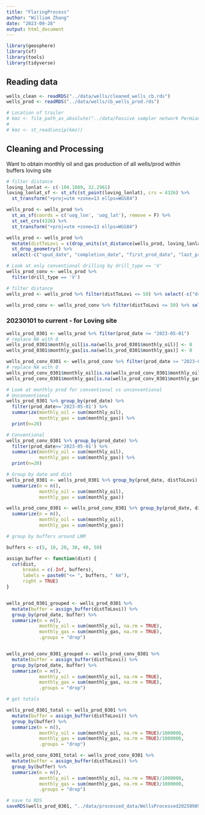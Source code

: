 ```yaml
---
title: "FlaringProcess"
author: "William Zhang"
date: "2023-09-28"
output: html_document
---
```

```r
library(geosphere)
library(sf)
library(tools)
library(tidyverse)
```

## Reading data
```r
wells_clean <- readRDS("../data/wells/cleaned_wells_cb.rds")
wells_prod <- readRDS("../data/wells/cb_wells_prod.rds")
```

```r
# Location of trailer
# kmz <- file_path_as_absolute("../data/Passive sampler network Permian 3.kmz")
# 
# kmz <- st_read(unzip(kmz))
```

## Cleaning and Processing
Want to obtain monthly oil and gas production of all wells/prod within buffers loving site
```r
# filter distance
loving_lonlat <- c(-104.1089, 32.2961) 
loving_lonlat_sf <- st_sfc(st_point(loving_lonlat), crs = 4326) %>%
  st_transform("+proj=utm +zone=13 ellps=WGS84")

wells_prod <- wells_prod %>%
  st_as_sf(coords = c('uog_lon', 'uog_lat'), remove = F) %>%
  st_set_crs(4326) %>%
  st_transform("+proj=utm +zone=13 ellps=WGS84")

wells_prod <- wells_prod %>%
  mutate(distToLovi = c(drop_units(st_distance(wells_prod, loving_lonlat_sf)))/1000) %>% 
  st_drop_geometry() %>%
  select(-c("spud_date", "completion_date", "first_prod_date", "last_prod_date", "Operator.Company.Name"))

# Look at only conventional drilling by drill_type == 'V'
wells_prod_conv <- wells_prod %>%
  filter(drill_type == 'V')
```

```r
# filter distance
wells_prod <- wells_prod %>% filter(distToLovi <= 50) %>% select(-c("drill_type", "uog_lon", "uog_lat", "well_status_p", "well_status", "prod_type_p", "production_type"))

wells_prod_conv <- wells_prod_conv %>% filter(distToLovi <= 50) %>% select(-c("drill_type", "uog_lon", "uog_lat", "well_status_p", "well_status", "prod_type_p", "production_type"))
```


### 20230101 to current - for Loving site
```r
wells_prod_0301 <- wells_prod %>% filter(prod_date >= "2023-05-01")
# replace NA with 0
wells_prod_0301$monthly_oil[is.na(wells_prod_0301$monthly_oil)] <- 0
wells_prod_0301$monthly_gas[is.na(wells_prod_0301$monthly_gas)] <- 0

wells_prod_conv_0301 <- wells_prod_conv %>% filter(prod_date >= "2023-05-01")
# replace NA with 0
wells_prod_conv_0301$monthly_oil[is.na(wells_prod_conv_0301$monthly_oil)] <- 0
wells_prod_conv_0301$monthly_gas[is.na(wells_prod_conv_0301$monthly_gas)] <- 0
```

```r
# Look at monthly prod for conventional vs unconventional
# Unconventional
wells_prod_0301 %>% group_by(prod_date) %>% 
  filter(prod_date>='2023-05-01') %>%
  summarize(monthly_oil = sum(monthly_oil),
            monthly_gas = sum(monthly_gas)) %>%
  print(n=20)

# Conventional
wells_prod_conv_0301 %>% group_by(prod_date) %>% 
  filter(prod_date>='2023-05-01') %>%
  summarize(monthly_oil = sum(monthly_oil),
            monthly_gas = sum(monthly_gas)) %>%
  print(n=20)
```



```r
# Group by date and dist
wells_prod_0301 <- wells_prod_0301 %>% group_by(prod_date, distToLovi) %>% 
  summarize(n = n(),
            monthly_oil = sum(monthly_oil),
            monthly_gas = sum(monthly_gas))

wells_prod_conv_0301 <- wells_prod_conv_0301 %>% group_by(prod_date, distToLovi) %>% 
  summarize(n = n(),
            monthly_oil = sum(monthly_oil),
            monthly_gas = sum(monthly_gas))
```

```r
# group by buffers around LNM

buffers <- c(5, 10, 20, 30, 40, 50)

assign_buffer <- function(dist) {
  cut(dist,
      breaks = c(-Inf, buffers),   
      labels = paste0("<= ", buffers, " km"),
      right = TRUE)
}


wells_prod_0301_grouped <- wells_prod_0301 %>%
  mutate(buffer = assign_buffer(distToLovi)) %>%
  group_by(prod_date, buffer) %>%
  summarize(n = n(),
            monthly_oil = sum(monthly_oil, na.rm = TRUE),
            monthly_gas = sum(monthly_gas, na.rm = TRUE),
            .groups = "drop")


wells_prod_conv_0301_grouped <- wells_prod_conv_0301 %>%
  mutate(buffer = assign_buffer(distToLovi)) %>%
  group_by(prod_date, buffer) %>%
  summarize(n = n(),
            monthly_oil = sum(monthly_oil, na.rm = TRUE),
            monthly_gas = sum(monthly_gas, na.rm = TRUE),
            .groups = "drop")
```

```r
# get totals

wells_prod_0301_total <- wells_prod_0301 %>%
  mutate(buffer = assign_buffer(distToLovi)) %>%
  group_by(buffer) %>%
  summarize(n = n(),
            monthly_oil = sum(monthly_oil, na.rm = TRUE)/1000000,
            monthly_gas = sum(monthly_gas, na.rm = TRUE)/1000000,
            .groups = "drop")

wells_prod_conv_0301_total <- wells_prod_conv_0301 %>%
  mutate(buffer = assign_buffer(distToLovi)) %>%
  group_by(buffer) %>%
  summarize(n = n(),
            monthly_oil = sum(monthly_oil, na.rm = TRUE)/1000000,
            monthly_gas = sum(monthly_gas, na.rm = TRUE)/1000000,
            .groups = "drop")
```


```r
# save to RDS
saveRDS(wells_prod_0301, "../data/processed_data/WellsProcessed20250909.rds")
```

